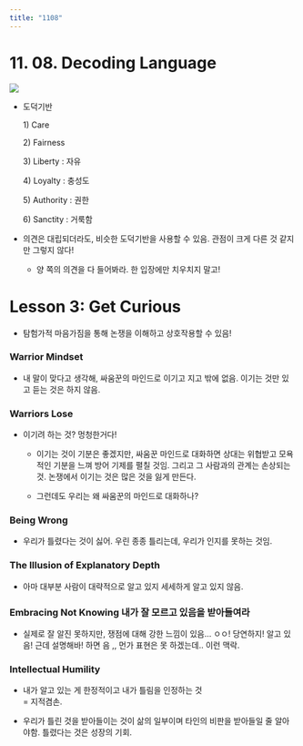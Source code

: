 ```yaml
---
title: "1108"
---
```


# 11. 08. Decoding Language

![](images/image-361428368.png)

-   도덕기반

    1\) Care

    2\) Fairness

    3\) Liberty : 자유

    4\) Loyalty : 충성도

    5\) Authority : 권한

    6\) Sanctity : 거룩함

-   의견은 대립되더라도, 비슷한 도덕기반을 사용할 수 있음. 관점이 크게 다른 것 같지만 그렇지 않다!

    -   양 쪽의 의견을 다 들어봐라. 한 입장에만 치우치지 말고!

# Lesson 3: Get Curious

-   탐험가적 마음가짐을 통해 논쟁을 이해하고 상호작용할 수 있음!

### Warrior Mindset 

-   내 말이 맞다고 생각해, 싸움꾼의 마인드로 이기고 지고 밖에 없음. 이기는 것만 있고 듣는 것은 하지 않음.

### Warriors Lose

-   이기려 하는 것? 멍청한거다!

    -   이기는 것이 기분은 좋겠지만, 싸움꾼 마인드로 대화하면 상대는 위협받고 모욕적인 기분을 느껴 방어 기제를 펼칠 것임. 그리고 그 사람과의 관계는 손상되는 것. 논쟁에서 이기는 것은 많은 것을 잃게 만든다.

    -   그런데도 우리는 왜 싸움꾼의 마인드로 대화하나?

### Being Wrong

-   우리가 틀렸다는 것이 싫어. 우린 종종 틀리는데, 우리가 인지를 못하는 것임.

### The Illusion of Explanatory Depth

-   아마 대부분 사람이 대략적으로 알고 있지 세세하게 알고 있지 않음.

### Embracing Not Knowing  내가 잘 모르고 있음을 받아들여라

-   실제로 잘 알진 못하지만, 쟁점에 대해 강한 느낌이 있음... ㅇㅇ! 당연하지! 알고 있음! 근데 설명해바! 하면 음 ,, 먼가 표현은 못 하겠는데.. 이런 맥락.

### Intellectual Humility 

-   내가 알고 있는 게 한정적이고 내가 틀림을 인정하는 것\
    = 지적겸손.

-   우리가 틀린 것을 받아들이는 것이 삶의 일부이며 타인의 비판을 받아들일 줄 알아야함. 틀렸다는 것은 성장의 기회.
